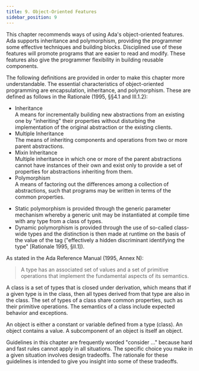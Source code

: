 ```yaml
---
title: 9. Object-Oriented Features
sidebar_position: 9
---
```


This chapter recommends ways of using Ada's object-oriented features.
Ada supports inheritance and polymorphism, providing the programmer some
effective techniques and building blocks. Disciplined use of these
features will promote programs that are easier to read and modify. These
features also give the programmer flexibility in building reusable
components.

The following definitions are provided in order to make this chapter
more understandable. The essential characteristics of object-oriented
programming are encapsulation, inheritance, and polymorphism. These are
defined as follows in the Rationale (1995, §§4.1 and III.1.2):

- Inheritance  
  A means for incrementally building new abstractions from an existing
  one by "inheriting" their properties without disturbing the
  implementation of the original abstraction or the existing clients.
- Multiple Inheritance  
  The means of inheriting components and operations from two or more
  parent abstractions.
- Mixin Inheritance  
  Multiple inheritance in which one or more of the parent abstractions
  cannot have instances of their own and exist only to provide a set
  of properties for abstractions inheriting from them.
- Polymorphism  
  A means of factoring out the differences among a collection of
  abstractions, such that programs may be written in terms of the
  common properties.

<!-- end list -->

- Static polymorphism is provided through the generic parameter
  mechanism whereby a generic unit may be instantiated at compile time
  with any type from a class of types.
- Dynamic polymorphism is provided through the use of so-called
  class-wide types and the distinction is then made at runtime on the
  basis of the value of the tag ("effectively a hidden discriminant
  identifying the type" \[Rationale 1995, §II.1\]).

As stated in the Ada Reference Manual (1995, Annex N):

> A type has an associated set of values and a set of primitive
> operations that implement the fundamental aspects of its semantics.

A class is a set of types that is closed under derivation, which means
that if a given type is in the class, then all types derived from that
type are also in the class. The set of types of a class share common
properties, such as their primitive operations. The semantics of a class
include expected behavior and exceptions.

An object is either a constant or variable defined from a type (class).
An object contains a value. A subcomponent of an object is itself an
object.

Guidelines in this chapter are frequently worded "consider ..." because
hard and fast rules cannot apply in all situations. The specific choice
you make in a given situation involves design tradeoffs. The rationale
for these guidelines is intended to give you insight into some of these
tradeoffs.
